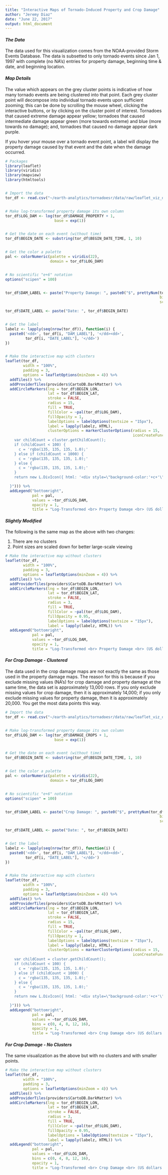 ```yaml
---
title: "Interactive Maps of Tornado-Induced Property and Crop Damage"
author: "Jeremy Diaz"
date: "June 22, 2017"
output: html_document
---
```


#### *The Data*

The data used for this visualization comes from the NOAA-provided Storm Events Database. The data is subsetted to only tornado events since Jan 1, 1997 with complete (no NA's) entries for property damage, beginning time & date, and beginning location.

#### *Map Details*

The value which appears on the grey cluster points is indicative of how many tornado events are being clustered into that point. Each grey cluster point will decompose into individual tornado events upon sufficient zooming; this can be done by scrolling the mouse wheel, clicking the interactive buttons, or by clicking on the cluster point of interest. Tornadoes that caused extreme damage appear yellow; tornadoes that caused intermediate damage appear green (more towards extreme) and blue (more towards no damage); and, tornadoes that caused no damage appear dark purple.

If you hover your mouse over a tornado event point, a label will display the property damage caused by that event and the date when the damage occurred.

```r


# Packages
library(leaflet)
library(viridis)
library(mapview)
library(htmltools)


# Import the data
tor_df <- read.csv("~/earth-analytics/tornadoesr/data/raw/leaflet_viz_data.csv")


# Make log-transformed property damage its own column
tor_df$LOG_DAM <- log(tor_df$DAMAGE_PROPERTY + 1,
                      base = exp(1))


# Get the date on each event (without time)
tor_df$BEGIN_DATE <- substring(tor_df$BEGIN_DATE_TIME, 1, 10)


# Get the color a palette
pal <- colorNumeric(palette = viridis(22),
                    domain = tor_df$LOG_DAM)


# No scientific "e+6" notation
options("scipen" = 100)


tor_df$DAM_LABEL <- paste("Property Damage: ", paste0("$", prettyNum(tor_df$DAMAGE_PROPERTY,
                                                                     big.mark = ",",
                                                                     scientific = FALSE)))

tor_df$DATE_LABEL <- paste("Date: ", tor_df$BEGIN_DATE)


# Get the label
labelz <- lapply(seq(nrow(tor_df)), function(i) {
  paste0('<dd>', tor_df[i, "DAM_LABEL"], '</dd><dd>', 
         tor_df[i, "DATE_LABEL"], '</dd>')
})


# Make the interactive map with clusters
leaflet(tor_df,
        width = "100%",
        padding = 3,
        options = leafletOptions(minZoom = 4)) %>%
  addTiles() %>%
  addProviderTiles(providers$CartoDB.DarkMatter) %>%
  addCircleMarkers(lng = tor_df$BEGIN_LON,
                   lat = tor_df$BEGIN_LAT, 
                   stroke = FALSE,
                   radius = 15,
                   fill = TRUE,
                   fillColor = ~pal(tor_df$LOG_DAM),
                   fillOpacity = 1,
                   labelOptions = labelOptions(textsize = "15px"),
                   label = lapply(labelz, HTML),
                   clusterOptions = markerClusterOptions(radius = 15,
                                                         iconCreateFunction = JS("function (cluster) {    
    var childCount = cluster.getChildCount();  
    if (childCount < 100) {  
      c = 'rgba(135, 135, 135, 1.0);'
    } else if (childCount < 1000) {  
      c = 'rgba(135, 135, 135, 1.0);'  
    } else { 
      c = 'rgba(135, 135, 135, 1.0);'  
    }    
    return new L.DivIcon({ html: '<div style=\"background-color:'+c+'\"><span>' + childCount + '</span></div>', className: 'marker-cluster', iconSize: new L.Point(40, 40) });

  }"))) %>%
  addLegend("bottomright",
            pal = pal,
            values = ~tor_df$LOG_DAM,
            opacity = 1,
            title = "Log-Transformed <br> Property Damage <br> (US dollars + 1)")


```

#### *Slightly Modified*

The following is the same map as the above with two changes: 

1. There are no clusters 
2. Point sizes are scaled down for better large-scale viewing

```r


# Make the interactive map without clusters
leaflet(tor_df,
        width = "100%",
        padding = 3,
        options = leafletOptions(minZoom = 4)) %>%
  addTiles() %>%
  addProviderTiles(providers$CartoDB.DarkMatter) %>%
  addCircleMarkers(lng = tor_df$BEGIN_LON,
                   lat = tor_df$BEGIN_LAT, 
                   stroke = FALSE,
                   radius = 3,
                   fill = TRUE,
                   fillColor = ~pal(tor_df$LOG_DAM),
                   fillOpacity = 0.95,
                   labelOptions = labelOptions(textsize = "15px"),
                   label = lapply(labelz, HTML)) %>%
  addLegend("bottomright",
            pal = pal,
            values = ~tor_df$LOG_DAM,
            opacity = 1,
            title = "Log-Transformed <br> Property Damage <br> (US dollars + 1)")


```

#### *For Crop Damage - Clustered*

The data used in the crop damage maps are not exactly the same as those used in the property damage maps. The reason for this is because if you exclude missing values (NA's) for crop damage and property damage at the same time, the data set is approximately 13,000 rows. If you only exclude missing values for crop damage, then it is approximately 14,000; if you only exclude missing values for property damage, then it is approximately 20,000. You get the most data points this way.

```r


# Import the data
tor_df <- read.csv("~/earth-analytics/tornadoesr/data/raw/leaflet_viz_data_2.csv")


# Make log-transformed property damage its own column
tor_df$LOG_DAM <- log(tor_df$DAMAGE_CROPS + 1,
                      base = exp(1))


# Get the date on each event (without time)
tor_df$BEGIN_DATE <- substring(tor_df$BEGIN_DATE_TIME, 1, 10)


# Get the color a palette
pal <- colorNumeric(palette = viridis(22),
                    domain = tor_df$LOG_DAM)


# No scientific "e+6" notation
options("scipen" = 100)


tor_df$DAM_LABEL <- paste("Crop Damage: ", paste0("$", prettyNum(tor_df$DAMAGE_CROPS,
                                                                     big.mark = ",",
                                                                     scientific = FALSE)))

tor_df$DATE_LABEL <- paste("Date: ", tor_df$BEGIN_DATE)


# Get the label
labelz <- lapply(seq(nrow(tor_df)), function(i) {
  paste0('<dd>', tor_df[i, "DAM_LABEL"], '</dd><dd>', 
         tor_df[i, "DATE_LABEL"], '</dd>')
})


# Make the interactive map with clusters
leaflet(tor_df,
        width = "100%",
        padding = 3,
        options = leafletOptions(minZoom = 4)) %>%
  addTiles() %>%
  addProviderTiles(providers$CartoDB.DarkMatter) %>%
  addCircleMarkers(lng = tor_df$BEGIN_LON,
                   lat = tor_df$BEGIN_LAT, 
                   stroke = FALSE,
                   radius = 15,
                   fill = TRUE,
                   fillColor = ~pal(tor_df$LOG_DAM),
                   fillOpacity = 1,
                   labelOptions = labelOptions(textsize = "15px"),
                   label = lapply(labelz, HTML),
                   clusterOptions = markerClusterOptions(radius = 15,
                                                         iconCreateFunction = JS("function (cluster) {    
    var childCount = cluster.getChildCount();  
    if (childCount < 100) {  
      c = 'rgba(135, 135, 135, 1.0);'
    } else if (childCount < 1000) {  
      c = 'rgba(135, 135, 135, 1.0);'  
    } else { 
      c = 'rgba(135, 135, 135, 1.0);'  
    }    
    return new L.DivIcon({ html: '<div style=\"background-color:'+c+'\"><span>' + childCount + '</span></div>', className: 'marker-cluster', iconSize: new L.Point(40, 40) });

  }"))) %>%
  addLegend("bottomright",
            pal = pal,
            values = ~tor_df$LOG_DAM,
            bins = c(0, 4, 8, 12, 16),
            opacity = 1,
            title = "Log-Transformed <br> Crop Damage <br> (US dollars + 1)")


```

#### *For Crop Damage - No Clusters*

The same visualization as the above but with no clusters and with smaller points.

```r


# Make the interactive map without clusters
leaflet(tor_df,
        width = "100%",
        padding = 3,
        options = leafletOptions(minZoom = 4)) %>%
  addTiles() %>%
  addProviderTiles(providers$CartoDB.DarkMatter) %>%
  addCircleMarkers(lng = tor_df$BEGIN_LON,
                   lat = tor_df$BEGIN_LAT, 
                   stroke = FALSE,
                   radius = 3,
                   fill = TRUE,
                   fillColor = ~pal(tor_df$LOG_DAM),
                   fillOpacity = 0.95,
                   labelOptions = labelOptions(textsize = "15px"),
                   label = lapply(labelz, HTML)) %>%
  addLegend("bottomright",
            pal = pal,
            values = ~tor_df$LOG_DAM,
            bins = c(0, 4, 8, 12, 16),
            opacity = 1,
            title = "Log-Transformed <br> Crop Damage <br> (US dollars + 1)")


```
